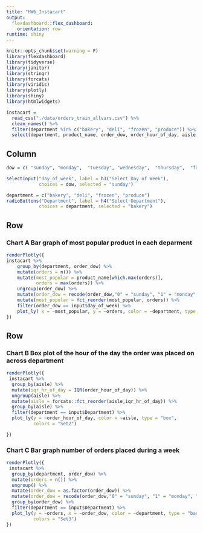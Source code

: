 ```yaml
---
title: "HW6_Instacart"
output: 
  flexdashboard::flex_dashboard:
    orientation: row
runtime: shiny
---
```


```r
knitr::opts_chunk$set(warning = F)
library(flexdashboard)
library(tidyverse)
library(janitor)
library(stringr)
library(forcats)
library(viridis)
library(plotly)
library(shiny)
library(htmlwidgets)
```

```r
instacart = 
  read_csv("./data/orders_train_allvars.csv") %>%
  clean_names() %>%
  filter(department %in% c("bakery", "deli", "frozen", "produce")) %>%
  select(department, product_name, order_dow, order_hour_of_day, aisle ) 
```

Column {.sidebar}
-----------------------------------------------------------------------

```r
dow = c( "sunday", "monday",  "tuesday", "wednesday",  "thursday",  "friday",  "saturday")

selectInput("day_of_week", label = h3("Select Day of Week"),
            choices = dow, selected = "sunday")
```


```r
department = c("bakery", "deli", "frozen", "produce")
radioButtons("Department", label = h4("Select Department"),
            choices = department, selected = "bakery")
```



Row
-----------------------------------------------------------------------

### Chart A Bar graph of most popular product in each deparment

```r
renderPlotly({ 
instacart %>%
    group_by(department, order_dow) %>%
    mutate(orders = n()) %>%
    mutate(most_popular = product_name[which.max(orders)],
           orders = max(orders)) %>%
    ungroup(order_dow) %>%
    mutate(order_dow = recode(order_dow,"0" = "sunday", "1" = "monday", "2" = "tuesday", "3" = "wednesday", "4" = "thursday", "5" = "friday", "6" = "saturday")) %>%
    mutate(most_popular = fct_reorder(most_popular, orders)) %>%
    filter(order_dow == input$day_of_week) %>%
    plot_ly( x = ~most_popular, y = ~orders, color = ~department, type = "bar")
})

```

Row {.tabset .tabset-fade}
-----------------------------------------------------------------------

### Chart B Box plot of the hour of the day the order was placed on across department

```r
renderPlotly({ 
 instacart %>%
  group_by(aisle) %>%
  mutate(iqr_hr_of_day = IQR(order_hour_of_day)) %>% 
  ungroup(aisle) %>% 
  mutate(aisle = forcats::fct_reorder(aisle,iqr_hr_of_day)) %>%
  group_by(aisle) %>% 
  filter(department == input$Department) %>%
  plot_ly(y = ~order_hour_of_day, color = ~aisle, type = "box",
          colors = "Set2")

})

```

### Chart C Bar graph number of orders placed during a week

```r
renderPlotly({ 
 instacart %>% 
  group_by(department, order_dow) %>%
  mutate(orders = n()) %>%
  ungroup() %>%
  mutate(order_dow = as.factor(order_dow)) %>%
  mutate(order_dow = recode(order_dow,"0" = "sunday", "1" = "monday", "2" = "tuesday", "3" = "wednesday", "4" = "thursday", "5" = "friday", "6" = "saturday")) %>% 
  group_by(order_dow) %>%
  filter(department == input$Department) %>%
  plot_ly(y = ~orders, x = ~order_dow, color = ~department, type = "bar",
          colors = "Set3")
})

```

